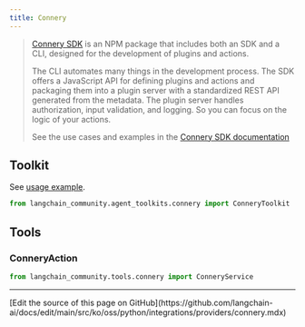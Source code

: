 ```yaml
---
title: Connery
---
```


>[Connery SDK](https://github.com/connery-io/connery-sdk) is an NPM package that
> includes both an SDK and a CLI, designed for the development of plugins and actions.
>
>The CLI automates many things in the development process. The SDK
> offers a JavaScript API for defining plugins and actions and packaging them
> into a plugin server with a standardized REST API generated from the metadata.
> The plugin server handles authorization, input validation, and logging.
> So you can focus on the logic of your actions.
>
> See the use cases and examples in the [Connery SDK documentation](https://sdk.connery.io/docs/use-cases/)

## Toolkit

See [usage example](/oss/python/integrations/tools/connery).

```python
from langchain_community.agent_toolkits.connery import ConneryToolkit
```

## Tools

### ConneryAction

```python
from langchain_community.tools.connery import ConneryService
```

---

<Callout icon="pen-to-square" iconType="regular">
  [Edit the source of this page on GitHub](https://github.com/langchain-ai/docs/edit/main/src/ko/oss/python/integrations/providers/connery.mdx)
</Callout>

